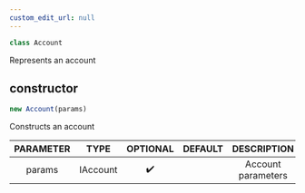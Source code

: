 ```yaml
---
custom_edit_url: null
---
```


```ts
class Account
```

<div>

</div>

Represents an account

## constructor
```ts
new Account(params)
```

<div>

</div>

Constructs an account

|PARAMETER|TYPE|OPTIONAL|DEFAULT|DESCRIPTION|
|:---:|:---:|:---:|:---:|:---:|
|params|IAccount|✔️||Account parameters|

